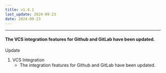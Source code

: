 ```yaml
---
title: v1.4.1
last_update: 2024-09-23
date: 2024-09-23
---
```



<hr />

#### The VCS integration features for Github and GitLab have been updated.

<div className={styles.releaseWrap} >
<div className={styles.tag} data-type="changed">
    Update
</div>

1. VCS Integration  
     - The integration features for Github and GitLab have been updated.

</div>
